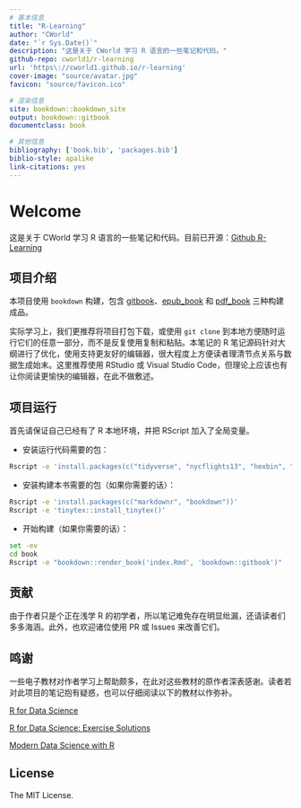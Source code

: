 ```yaml
---
# 基本信息
title: "R-Learning"
author: "CWorld"
date: "`r Sys.Date()`"
description: "这是关于 CWorld 学习 R 语言的一些笔记和代码。"
github-repo: cworld1/r-learning
url: 'https\://cworld1.github.io/r-learning'
cover-image: "source/avatar.jpg"
favicon: "source/favicon.ico"

# 渲染信息
site: bookdown::bookdown_site
output: bookdown::gitbook
documentclass: book

# 其他信息
bibliography: ['book.bib', 'packages.bib']
biblio-style: apalike
link-citations: yes
---
```


# Welcome {#welcome}

这是关于 CWorld 学习 R 语言的一些笔记和代码。目前已开源：[Github R-Learning](https://github.com/cworld1/r-learning)

## 项目介绍

本项目使用 `bookdown` 构建，包含 [gitbook](https://r.cworld.top/)、[epub_book](https://r.cworld.top/R-Learning.epub) 和 [pdf_book](https://r.cworld.top/R-Learning.pdf) 三种构建成品。

实际学习上，我们更推荐将项目打包下载，或使用 `git clone` 到本地方便随时运行它们的任意一部分，而不是反复使用复制和粘贴。本笔记的 R 笔记源码针对大纲进行了优化，使用支持更友好的编辑器，很大程度上方便读者理清节点关系与数据生成始末。这里推荐使用 RStudio 或 Visual Studio Code，但理论上应该也有让你阅读更愉快的编辑器，在此不做敷述。

## 项目运行

首先请保证自己已经有了 R 本地环境，并把 RScript 加入了全局变量。

- 安装运行代码需要的包：

```sh
Rscript -e 'install.packages(c("tidyverse", "nycflights13", "hexbin", "gapminder", "Lahman"))'
```

- 安装构建本书需要的包（如果你需要的话）：

```sh
Rscript -e 'install.packages(c("markdownr", "bookdown"))'
Rscript -e 'tinytex::install_tinytex()'
```

- 开始构建（如果你需要的话）：

```sh
set -ev
cd book
Rscript -e "bookdown::render_book('index.Rmd', 'bookdown::gitbook')"
```

## 贡献

由于作者只是个正在浅学 R 的初学者，所以笔记难免存在明显纰漏，还请读者们多多海涵。此外，也欢迎诸位使用 PR 或 Issues 来改善它们。

## 鸣谢

一些电子教材对作者学习上帮助颇多，在此对这些教材的原作者深表感谢。读者若对此项目的笔记抱有疑惑，也可以仔细阅读以下的教材以作弥补。

[R for Data Science](https://r4ds.had.co.nz/)

[R for Data Science: Exercise Solutions](https://jrnold.github.io/r4ds-exercise-solutions)

[Modern Data Science with R](https://mdsr-book.github.io/mdsr2e/)

## License

The MIT License.
